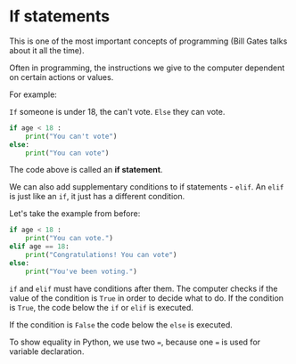 # If statements

This is one of the most important concepts of programming (Bill Gates talks about it all the time).

Often in programming, the instructions we give to the computer dependent on certain actions or values.

For example:

`If` someone is under 18, the can't vote. `Else` they can vote.

```python
if age < 18 :
	print("You can't vote")
else:
	print("You can vote")
```

The code above is called an **if statement**.

We can also add supplementary conditions to if statements - `elif`. 
An `elif` is just like an `if`, it just has a different condition.

Let's take the example from before:

```python
if age < 18 :
	print("You can vote.")
elif age == 18:
	print("Congratulations! You can vote")
else:
	print("You've been voting.")
```


`if` and `elif` must have conditions after them. The computer checks if the value of the condition is `True` in order to decide what to do. If the condition is `True`, the code below the `if` or `elif` is executed. 

If the condition is `False` the code below the `else` is executed. 

To show equality in Python, we use two `=`, because one `=` is used for variable declaration.



